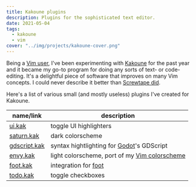 ```yaml
---
title: Kakoune plugins
description: Plugins for the sophisticated text editor.
date: 2021-05-04
tags:
  - kakoune
  - vim
cover: "../img/projects/kakoune-cover.png"
---
```


Being a [Vim user](/notes/vim), I've been experimenting with
[Kakoune](https://kakoune.org) for the past year and it became my go-to program
for doing any sorts of text- or code-editing. It's a delightful piece of
software that improves on many Vim concepts. I could never describe it better
than
[Screwtape did](https://gist.github.com/Screwtapello/563628f777f0fc9f4d5fb681058d63ec).

Here's a list of various small (and mostly useless) plugins I've created for
Kakoune.

| name/link                                            | description                                                                       |
| ---------------------------------------------------- | --------------------------------------------------------------------------------- |
| [ui.kak](https://github.com/kkga/ui.kak)             | toggle UI highlighters                                                            |
| [saturn.kak](https://github.com/kkga/saturn.kak)     | dark colorscheme                                                                  |
| [gdscript.kak](https://github.com/kkga/gdscript.kak) | syntax hightlighting for [Godot](https://godotengine.org)'s GDScript              |
| [envy.kak](https://github.com/kkga/envy.kak)         | light colorscheme, port of my [Vim colorscheme](https://github.com/kkga/vim-envy) |
| [foot.kak](https://github.com/kkga/foot.kak)         | integration for [foot](https://codeberg.org/dnkl/foot)                            |
| [todo.kak](https://github.com/kkga/todo.kak)         | toggle checkboxes                                                                 |
